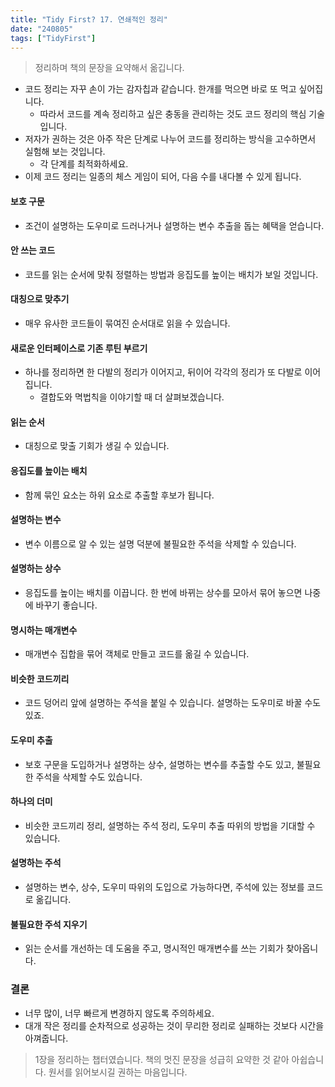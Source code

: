 ```yaml
---
title: "Tidy First? 17. 연쇄적인 정리"
date: "240805"
tags: ["TidyFirst"]
---
```


> 정리하며 책의 문장을 요약해서 옮깁니다.

- 코드 정리는 자꾸 손이 가는 감자칩과 같습니다. 한개를 먹으면 바로 또 먹고 싶어집니다.
  - 따라서 코드를 계속 정리하고 싶은 충동을 관리하는 것도 코드 정리의 핵심 기술입니다.
- 저자가 권하는 것은 아주 작은 단계로 나누어 코드를 정리하는 방식을 고수하면서 실험해 보는 것입니다.
  - 각 단계를 최적화하세요.
- 이제 코드 정리는 일종의 체스 게임이 되어, 다음 수를 내다볼 수 있게 됩니다.

#### 보호 구문

- 조건이 설명하는 도우미로 드러나거나 설명하는 변수 추출을 돕는 혜택을 얻습니다.

#### 안 쓰는 코드

- 코드를 읽는 순서에 맞춰 정렬하는 방법과 응집도를 높이는 배치가 보일 것입니다.

#### 대칭으로 맞추기

- 매우 유사한 코드들이 묶여진 순서대로 읽을 수 있습니다.

#### 새로운 인터페이스로 기존 루틴 부르기

- 하나를 정리하면 한 다발의 정리가 이어지고, 뒤이어 각각의 정리가 또 다발로 이어집니다.
  - 결합도와 멱법칙을 이야기할 때 더 살펴보겠습니다.

#### 읽는 순서

- 대칭으로 맞출 기회가 생길 수 있습니다.

#### 응집도를 높이는 배치

- 함께 묶인 요소는 하위 요소로 추출할 후보가 됩니다.

#### 설명하는 변수

- 변수 이름으로 알 수 있는 설명 덕분에 불필요한 주석을 삭제할 수 있습니다.

#### 설명하는 상수

- 응집도를 높이는 배치를 이끕니다. 한 번에 바뀌는 상수를 모아서 묶어 놓으면 나중에 바꾸기 좋습니다.

#### 명시하는 매개변수

- 매개변수 집합을 묶어 객체로 만들고 코드를 옮길 수 있습니다.

#### 비슷한 코드끼리

- 코드 덩어리 앞에 설명하는 주석을 붙일 수 있습니다. 설명하는 도우미로 바꿀 수도 있죠.

#### 도우미 추출

- 보호 구문을 도입하거나 설명하는 상수, 설명하는 변수를 추출할 수도 있고, 불필요한 주석을 삭제할 수도 있습니다.

#### 하나의 더미

- 비슷한 코드끼리 정리, 설명하는 주석 정리, 도우미 추출 따위의 방법을 기대할 수 있습니다.

#### 설명하는 주석

- 설명하는 변수, 상수, 도우미 따위의 도입으로 가능하다면, 주석에 있는 정보를 코드로 옮깁니다.

#### 불필요한 주석 지우기

- 읽는 순서를 개선하는 데 도움을 주고, 명시적인 매개변수를 쓰는 기회가 찾아옵니다.

### 결론

- 너무 많이, 너무 빠르게 변경하지 않도록 주의하세요.
- 대개 작은 정리를 순차적으로 성공하는 것이 무리한 정리로 실패하는 것보다 시간을 아껴줍니다.

> 1장을 정리하는 챕터였습니다. 책의 멋진 문장을 성급히 요약한 것 같아 아쉽습니다. 원서를 읽어보시길 권하는 마음입니다.
